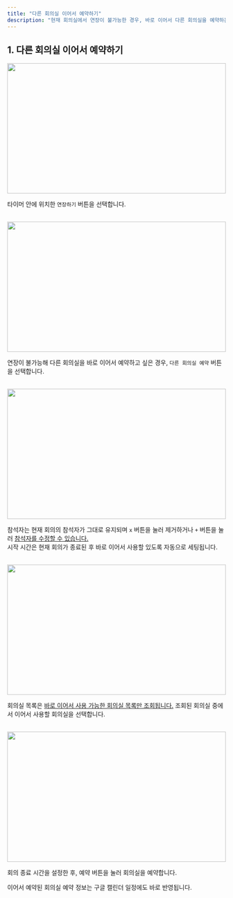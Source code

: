 ```yaml
---
title: "다른 회의실 이어서 예약하기"
description: "현재 회의실에서 연장이 불가능한 경우, 바로 이어서 다른 회의실을 예약하는 방법입니다"
---
```


## 1. 다른 회의실 이어서 예약하기

<img src="/images/tablet/meeting-extend/book-diff-room/img1.png" width="100%" height="300" />

타이머 안에 위치한 `연장하기` 버튼을 선택합니다.

<br />

<img src="/images/tablet/meeting-extend/book-diff-room/img2.png" width="100%" height="300" />

연장이 불가능해 다른 회의실을 바로 이어서 예약하고 싶은 경우, `다른 회의실 예약` 버튼을 선택합니다.

<br />

<img src="/images/tablet/meeting-extend/book-diff-room/img3.png" width="100%" height="300" />

참석자는 현재 회의의 참석자가 그대로 유지되며 `x` 버튼을 눌러 제거하거나 `+` 버튼을 눌러 <u>참석자를 수정할 수 있습니다.</u><br />
시작 시간은 현재 회의가 종료된 후 바로 이어서 사용할 있도록 자동으로 세팅됩니다.

<br />

<img src="/images/tablet/meeting-extend/book-diff-room/img4.png" width="100%" height="300" />

회의실 목록은 <u>바로 이어서 사용 가능한 회의실 목록만 조회됩니다.</u> 조회된 회의실 중에서 이어서 사용할 회의실을 선택합니다.

<br />

<img src="/images/tablet/meeting-extend/book-diff-room/img5.png" width="100%" height="300" />

회의 종료 시간을 설정한 후, 예약 버튼을 눌러 회의실을 예약합니다.

<Info>
    이어서 예약된 회의실 예약 정보는 구글 캘린더 일정에도 바로 반영됩니다.
</Info>